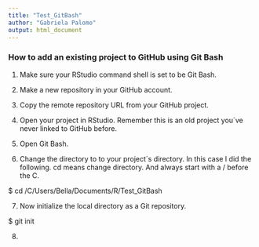 ```yaml
---
title: "Test_GitBash"
author: "Gabriela Palomo"
output: html_document
---
```


### How to add an existing project to GitHub using Git Bash

1. Make sure your RStudio command shell is set to be Git Bash. 

2. Make a new repository in your GitHub account. 

3. Copy the remote repository URL from your GitHub project. 

4. Open your project in RStudio. Remember this is an old project you´ve never linked to GitHub before. 

5. Open Git Bash. 

6. Change the directory to to your project´s directory. In this case I did the following. cd means change directory. And always start with a / before the C. 

$ cd /C/Users/Bella/Documents/R/Test_GitBash

7. Now initialize the local directory as a Git repository. 

$ git init

8. 